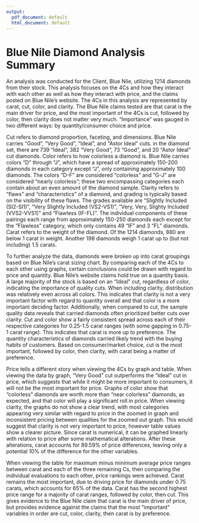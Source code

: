 ---
output:
  pdf_document: default
  html_document: default
---

# Blue Nile Diamond Analysis Summary

  An analysis was conducted for the Client, Blue Nile, utilizing 1214 diamonds from their stock.  This analysis focuses on the 4Cs and how they interact with each other as well as how they interact with price, and the claims posted on Blue Nile's website. The 4Cs in this analysis are represented by carat, cut, color, and clarity. The Blue Nile claims tested are that carat is the main driver for price, and the most important of the 4Cs is cut, followed by color, then clarity does not matter very much. "Importance" was gauged in two different ways: by quantity/consumer choice and price.

  Cut refers to diamond proportion, faceting, and dimensions. Blue Nile carries "Good", "Very Good", "Ideal", and "Astor Ideal" cuts. in the diamond set, there are 739 "Ideal", 382 "Very Good", 73 "Good", and 20 "Astor Ideal" cut diamonds. Color refers to how colorless a diamond is.  Blue Nile carries colors "D" through "J", which have a spread of approximately 150-200 diamonds in each category except "J", only containing approximately 100 diamonds. The colors "D-F" are considered "colorless" and "G-J" are considered "nearly colorless"; these two encompassing categories each contain about an even amount of the diamond sample. Clarity refers to "flaws" and "characteristics" of a diamond, and grading is typically based on the visibility of these flaws. The grades available are "Slightly Included (SI2-SI1)", "Very Slightly Included (VS2-VS1)", "Very, Very, Slighty Included (VVS2-VVS1)" and "Flawless (IF-FL)".  The individual components of these pairings each range from approximately 150-250 diamonds each except for the "Flawless" category, which only contains 49 "IF" and 3 "FL" diamonds. Carat refers to the weight of the diamond. Of the 1214 diamonds, 880 are below 1 carat in weight. Another 198 diamonds weigh 1 carat up to (but not including) 1.5 carats.

  To further analyze the data, diamonds were broken up into carat groupings based on Blue Nile's carat sizing chart. By comparing each of the 4Cs to each other using graphs, certain conclusions could be drawn with regard to price and quantity. Blue Nile's website claims hold true on a quantity basis.  A large majority of the stock is based on an "Ideal" cut, regardless of color, indicating the importance of quality cuts. When including clarity, distribution was relatively even across all colors.  This indicates that clarity is not a very important factor with regard to quantity overall and that color is a more important deciding factor.  Additionally, when compared to cut, the sample quality data reveals that carried diamonds often prioritized better cuts over clarity. Cut and color show a fairly consistent spread across each of their respective categories for 0.25-1.5 carat ranges (with some gapping in 0.75-1 carat range). This indicates that carat is more up to preference. The quantity characteristics of diamonds carried likely trend with the buying habits of customers.  Based on consumer/market choice, cut is the most important, followed by color, then clarity, with carat being a matter of preference.
  
  Price tells a different story when viewing the 4Cs by graph and table. When viewing the data by graph, "Very Good" cut outperforms the "Ideal" cut in price, which suggests that while it might be more important to consumers, it will not be the most important for price. Graphs of color show that "colorless" diamonds are worth more than "near colorless" diamonds, as expected, and that color will play a significant roll in price. When viewing clarity, the graphs do not show a clear trend, with most categories appearing very similar with regard to price in the zoomed in graph and inconsistent pricing between qualities for the zoomed out graph.  This would suggest that clarity is not very important to price, however table values show a clearer picture. Since carat is numerical, it can be graphed linearly with relation to price after some mathematical alterations. After these alterations, carat accounts for 89.59% of price differences, leaving only a potential 10% of the difference for the other variables.
  
  When viewing the table for maximum minus minimum average price ranges between carat and each of the three remaining Cs, then comparing the individual evaluations to each other, price rankings were achieved. Carat remains the most important, due to driving price for diamonds under 0.75 carats, which accounts for 65% of the data. Carat has the second highest price range for a majority of carat ranges, followed by color, then cut. This gives evidence to the Blue Nile claim that carat is the main driver of price, but provides evidence against the claims that the most "important" variables in order are cut, color, clarity, then carat is by preference.
  
  
  
